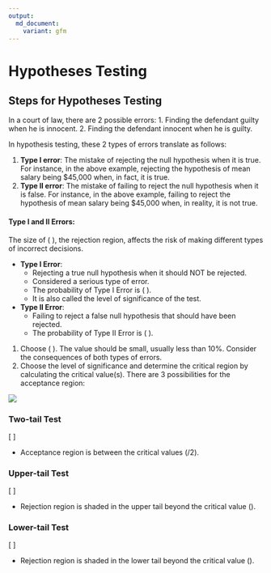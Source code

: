 ```yaml
---
output:
  md_document:
    variant: gfm
---
```


# Hypotheses Testing

## Steps for Hypotheses Testing

In a court of law, there are 2 possible errors:
1. Finding the defendant guilty when he is innocent.
2. Finding the defendant innocent when he is guilty.

In hypothesis testing, these 2 types of errors translate as follows:

1. **Type I error**: The mistake of rejecting the null hypothesis when it is true. For instance, in the above example, rejecting the hypothesis of mean salary being \$45,000 when, in fact, it is true.
2. **Type II error**: The mistake of failing to reject the null hypothesis when it is false. For instance, in the above example, failing to reject the hypothesis of mean salary being \$45,000 when, in reality, it is not true.

#### Type I and II Errors:

The size of \( \alpha \), the rejection region, affects the risk of making different types of incorrect decisions.

- **Type I Error**:
  - Rejecting a true null hypothesis when it should NOT be rejected.
  - Considered a serious type of error.
  - The probability of Type I Error is \( \alpha \).
  - It is also called the level of significance of the test.

- **Type II Error**:
  - Failing to reject a false null hypothesis that should have been rejected.
  - The probability of Type II Error is \( \beta \).

1. Choose \( \alpha \). The value should be small, usually less than 10%. Consider the consequences of both types of errors.
2. Choose the level of significance and determine the critical region by calculating the critical value(s). There are 3 possibilities for the acceptance region:

![](tests.png) 

### Two-tail Test
\[
\begin{align*}
H_0: & \ \mu = 12 \\
H_1: & \ \mu \neq 12
\end{align*}
\]

- Acceptance region is between the critical values \(\pm \alpha/2\).

### Upper-tail Test
\[
\begin{align*}
H_0: & \ \mu = 12 \\
H_1: & \ \mu > 12
\end{align*}
\]

- Rejection region is shaded in the upper tail beyond the critical value \(\alpha\).

### Lower-tail Test
\[
\begin{align*}
H_0: & \ \mu = 12 \\
H_1: & \ \mu < 12
\end{align*}
\]

- Rejection region is shaded in the lower tail beyond the critical value \(\alpha\).
